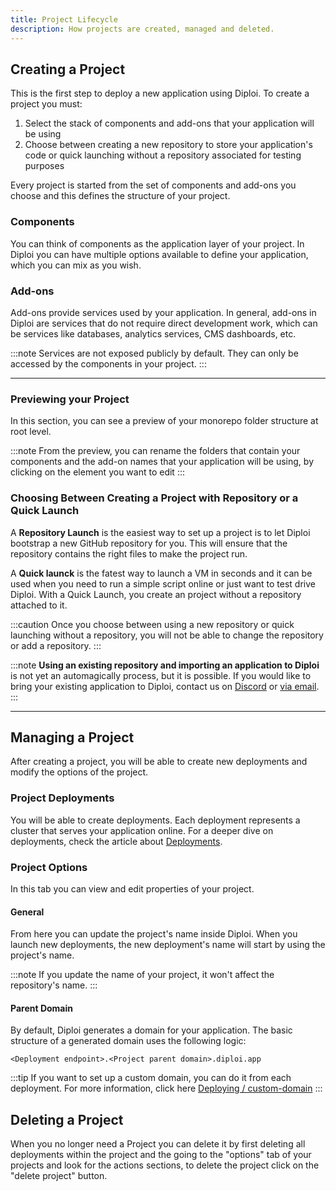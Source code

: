 ```yaml
---
title: Project Lifecycle
description: How projects are created, managed and deleted.
---
```



## Creating a Project

This is the first step to deploy a new application using Diploi. To create a project you must:

1. Select the stack of components and add-ons that your application will be using
2. Choose between creating a new repository to store your application's code or quick launching without a repository associated for testing purposes

Every project is started from the set of components and add-ons you choose and this defines the structure of your project.

### Components

You can think of components as the application layer of your project. In Diploi you can have multiple options available to define your application, which you can mix as you wish.

<ComponentList/>

### Add-ons

Add-ons provide services used by your application. In general, add-ons in Diploi are services that do not require direct development work, which can be services like databases, analytics services, CMS dashboards, etc.

<AddonList/>

:::note
Services are not exposed publicly by default. They can only be accessed by the components in your project.
:::

***

### Previewing your Project

In this section, you can see a preview of your monorepo folder structure at root level.

<ImageToPNG src={CreateProjectPreview} alt='Create project preview'/>

:::note
From the preview, you can rename the folders that contain your components and the add-on names that your application will be using, by clicking on the element you want to edit
<ImageToPNG src={CreateProjectEditNames} alt='Edit component or add-on name'/>
:::

### Choosing Between Creating a Project with Repository or a Quick Launch

A **Repository Launch** is the easiest way to set up a project is to let Diploi bootstrap a new GitHub repository for you. This will ensure that the repository contains the right files to make the project run.

A **Quick launck** is the fatest way to launch a VM in seconds and it can be used when you need to run a simple script online or just want to test drive Diploi. With a Quick Launch, you create an project without a repository attached to it.

:::caution
Once you choose between using a new repository or quick launching without a repository, you will not be able to change the repository or add a repository.
:::

:::note
**Using an existing repository and importing an application to Diploi** is not yet an automagically process, but it is possible. If you would like to bring your existing application to Diploi, contact us on <a href="https://discord.gg/vvgQxVjC8G" target="_blank">Discord</a> or [via email](mailto:hello@diploi.com).
:::

***

## Managing a Project

After creating a project, you will be able to create new deployments and modify the options of the project.

<ImageToPNG src={ProjectHomePage} alt='Project home page'/>

### Project Deployments

You will be able to create deployments. Each deployment represents a cluster that serves your application online. For a deeper dive on deployments, check the article about [Deployments](/reference/deployments/deployment).

### Project Options

In this tab you can view and edit properties of your project.

#### General

From here you can update the project's name inside Diploi. When you launch new deployments, the new deployment's name will start by using the project's name.

<ImageToPNG src={ProjectOptionsGeneral} alt='Project options general'/>

:::note
If you update the name of your project, it won't affect the repository's name.
:::

#### Parent Domain

By default, Diploi generates a domain for your application. The basic structure of a generated domain uses the following logic:

```
<Deployment endpoint>.<Project parent domain>.diploi.app
```

<ImageToPNG src={ProjectOptionsDomain} alt='Project options parent domain'/>

:::tip
If you want to set up a custom domain, you can do it from each deployment. For more information, click here [Deploying / custom-domain](/deploying/custom-domain/)
:::

## Deleting a Project

When you no longer need a Project you can delete it by first deleting all deployments within the project and the going to the "options" tab of your projects and look for the actions sections, to delete the project click on the "delete project" button.

<ImageToPNG src={DeleteProject} alt='Delete project'/>


